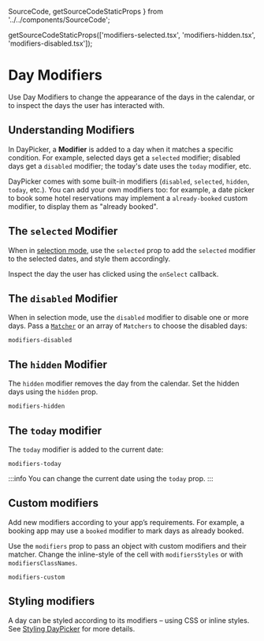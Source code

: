   SourceCode,
  getSourceCodeStaticProps
} from '../../components/SourceCode';



  getSourceCodeStaticProps(['modifiers-selected.tsx', 'modifiers-hidden.tsx', 'modifiers-disabled.tsx']);
  
# Day Modifiers

Use Day Modifiers to change the appearance of the days in the calendar, or to
inspect the days the user has interacted with.

## Understanding Modifiers

In DayPicker, a **Modifier** is added to a day when it matches a specific
condition. For example, selected days get a `selected` modifier; disabled
days get a `disabled` modifier; the today's date uses the `today` modifier,
etc.

DayPicker comes with some built-in modifiers (`disabled`, `selected`, `hidden`,
`today`, etc.). You can add your own modifiers too: for example, a date picker
to book some hotel reservations may implement a `already-booked` custom
modifier, to display them as "already booked".

## The `selected` Modifier

When in [selection mode](/basics/selection-modes), use the `selected` prop to add
the `selected` modifier to the selected dates, and style them accordingly.

Inspect the day the user has clicked using the `onSelect` callback.

<SourceCode source="modifiers-selected.tsx" />

<RenderingBox>
  <ModifiersSelected />
</RenderingBox>

## The `disabled` Modifier

When in selection mode, use the `disabled` modifier to disable one or more days.
Pass a [`Matcher`](/api/types/matcher) or an array of `Matchers` to choose the
disabled days:

```include-example
modifiers-disabled
```

## The `hidden` Modifier

The `hidden` modifier removes the day from the calendar. Set the hidden days using the `hidden` prop.

```include-example
modifiers-hidden
```

## The `today` modifier

The `today` modifier is added to the current date:

```include-example
modifiers-today
```

:::info
You can change the current date using the `today` prop.
:::

## Custom modifiers

Add new modifiers according to your app’s requirements. For example, a booking app may use a `booked` modifier to mark days as already booked.

Use the `modifiers` prop to pass an object with custom modifiers and their matcher. Change the inline-style of the cell with `modifiersStyles` or with `modifiersClassNames`.

```include-example
modifiers-custom
```

## Styling modifiers

A day can be styled according to its modifiers – using CSS or inline styles. See [Styling DayPicker](/basics/styling) for more details.
